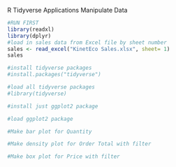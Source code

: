 R Tidyverse Applications
Manipulate Data

```r
#RUN FIRST
library(readxl)
library(dplyr)
#load in sales data from Excel file by sheet number
sales <- read_excel("KinetEco Sales.xlsx", sheet= 1)
sales
```

```r
#install tidyverse packages
#install.packages("tidyverse")
```

```r
#load all tidyverse packages
#library(tidyverse)
```

```r
#install just ggplot2 package

```

```r
#load ggplot2 package

```

```r
#Make bar plot for Quantity

```

```r
#Make density plot for Order Total with filter

```

```r
#Make box plot for Price with filter

```
